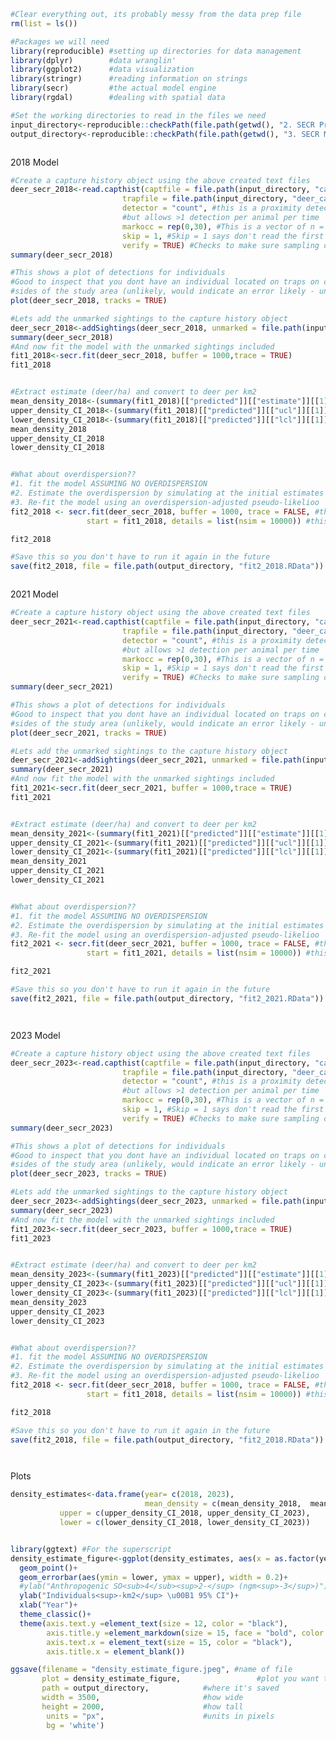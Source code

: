 ```r
#Clear everything out, its probably messy from the data prep file
rm(list = ls())

#Packages we will need
library(reproducible) #setting up directories for data management
library(dplyr)        #data wranglin'
library(ggplot2)      #data visualization
library(stringr)      #reading information on strings
library(secr)         #the actual model engine
library(rgdal)        #dealing with spatial data

#Set the working directories to read in the files we need
input_directory<-reproducible::checkPath(file.path(getwd(), "2. SECR Prep/outputs"), create = TRUE)
output_directory<-reproducible::checkPath(file.path(getwd(), "3. SECR Models/outputs"), create = TRUE)



```


2018 Model
```r
#Create a capture history object using the above created text files
deer_secr_2018<-read.capthist(captfile = file.path(input_directory, "captures_2018.txt"), 
                         trapfile = file.path(input_directory, "deer_cameras_2018.txt"),
                         detector = "count", #this is a proximity detector (records presence at a point without restricting movement)
                         #but allows >1 detection per animal per time
                         markocc = rep(0,30), #This is a vector of n = number of occassions, all zeros indicate no marking done, this is ALL resighting data
                         skip = 1, #Skip = 1 says don't read the first row, which is the headers!
                         verify = TRUE) #Checks to make sure sampling occassions, effort, etc. all match up    
summary(deer_secr_2018)

#This shows a plot of detections for individuals
#Good to inspect that you dont have an individual located on traps on completely different 
#sides of the study area (unlikely, would indicate an error likely - unless the move A LOT)
plot(deer_secr_2018, tracks = TRUE)

#Lets add the unmarked sightings to the capture history object
deer_secr_2018<-addSightings(deer_secr_2018, unmarked = file.path(input_directory, "unmarked_matrix_2018.txt"), skip = 1)
summary(deer_secr_2018)
#And now fit the model with the unmarked sightings included
fit1_2018<-secr.fit(deer_secr_2018, buffer = 1000,trace = TRUE)
fit1_2018


#Extract estimate (deer/ha) and convert to deer per km2
mean_density_2018<-(summary(fit1_2018)[["predicted"]][["estimate"]][[1]]) *100
upper_density_CI_2018<-(summary(fit1_2018)[["predicted"]][["ucl"]][[1]]) *100
lower_density_CI_2018<-(summary(fit1_2018)[["predicted"]][["lcl"]][[1]]) *100
mean_density_2018
upper_density_CI_2018
lower_density_CI_2018


#What about overdispersion??
#1. fit the model ASSUMING NO OVERDISPERSION
#2. Estimate the overdispersion by simulating at the initial estimates
#3. Re-fit the model using an overdispersion-adjusted pseudo-likelioo
fit2_2018 <- secr.fit(deer_secr_2018, buffer = 1000, trace = FALSE, #this lines repeats the model specification from fit1
                 start = fit1_2018, details = list(nsim = 10000)) #this line gives the previous model fit1 as a starting point, calls nsim simulations to estimated overdispersion (c-hat)

fit2_2018

#Save this so you don't have to run it again in the future
save(fit2_2018, file = file.path(output_directory, "fit2_2018.RData"))



```

2021 Model
```r
#Create a capture history object using the above created text files
deer_secr_2021<-read.capthist(captfile = file.path(input_directory, "captures_2021.txt"), 
                         trapfile = file.path(input_directory, "deer_cameras_2021.txt"),
                         detector = "count", #this is a proximity detector (records presence at a point without restricting movement)
                         #but allows >1 detection per animal per time
                         markocc = rep(0,30), #This is a vector of n = number of occassions, all zeros indicate no marking done, this is ALL resighting data
                         skip = 1, #Skip = 1 says don't read the first row, which is the headers!
                         verify = TRUE) #Checks to make sure sampling occassions, effort, etc. all match up    
summary(deer_secr_2021)

#This shows a plot of detections for individuals
#Good to inspect that you dont have an individual located on traps on completely different 
#sides of the study area (unlikely, would indicate an error likely - unless the move A LOT)
plot(deer_secr_2021, tracks = TRUE)

#Lets add the unmarked sightings to the capture history object
deer_secr_2021<-addSightings(deer_secr_2021, unmarked = file.path(input_directory, "unmarked_matrix_2021.txt"), skip = 1)
summary(deer_secr_2021)
#And now fit the model with the unmarked sightings included
fit1_2021<-secr.fit(deer_secr_2021, buffer = 1000,trace = TRUE)
fit1_2021


#Extract estimate (deer/ha) and convert to deer per km2
mean_density_2021<-(summary(fit1_2021)[["predicted"]][["estimate"]][[1]]) *100
upper_density_CI_2021<-(summary(fit1_2021)[["predicted"]][["ucl"]][[1]]) *100
lower_density_CI_2021<-(summary(fit1_2021)[["predicted"]][["lcl"]][[1]]) *100
mean_density_2021
upper_density_CI_2021
lower_density_CI_2021


#What about overdispersion??
#1. fit the model ASSUMING NO OVERDISPERSION
#2. Estimate the overdispersion by simulating at the initial estimates
#3. Re-fit the model using an overdispersion-adjusted pseudo-likelioo
fit2_2021 <- secr.fit(deer_secr_2021, buffer = 1000, trace = FALSE, #this lines repeats the model specification from fit1
                 start = fit1_2021, details = list(nsim = 10000)) #this line gives the previous model fit1 as a starting point, calls nsim simulations to estimated overdispersion (c-hat)

fit2_2021

#Save this so you don't have to run it again in the future
save(fit2_2021, file = file.path(output_directory, "fit2_2021.RData"))




```


2023 Model
```r
#Create a capture history object using the above created text files
deer_secr_2023<-read.capthist(captfile = file.path(input_directory, "captures_2023.txt"), 
                         trapfile = file.path(input_directory, "deer_cameras_2023.txt"),
                         detector = "count", #this is a proximity detector (records presence at a point without restricting movement)
                         #but allows >1 detection per animal per time
                         markocc = rep(0,30), #This is a vector of n = number of occassions, all zeros indicate no marking done, this is ALL resighting data
                         skip = 1, #Skip = 1 says don't read the first row, which is the headers!
                         verify = TRUE) #Checks to make sure sampling occassions, effort, etc. all match up    
summary(deer_secr_2023)

#This shows a plot of detections for individuals
#Good to inspect that you dont have an individual located on traps on completely different 
#sides of the study area (unlikely, would indicate an error likely - unless the move A LOT)
plot(deer_secr_2023, tracks = TRUE)

#Lets add the unmarked sightings to the capture history object
deer_secr_2023<-addSightings(deer_secr_2023, unmarked = file.path(input_directory, "unmarked_matrix_2023.txt"), skip = 1)
summary(deer_secr_2023)
#And now fit the model with the unmarked sightings included
fit1_2023<-secr.fit(deer_secr_2023, buffer = 1000,trace = TRUE)
fit1_2023


#Extract estimate (deer/ha) and convert to deer per km2
mean_density_2023<-(summary(fit1_2023)[["predicted"]][["estimate"]][[1]]) *100
upper_density_CI_2023<-(summary(fit1_2023)[["predicted"]][["ucl"]][[1]]) *100
lower_density_CI_2023<-(summary(fit1_2023)[["predicted"]][["lcl"]][[1]]) *100
mean_density_2023
upper_density_CI_2023
lower_density_CI_2023


#What about overdispersion??
#1. fit the model ASSUMING NO OVERDISPERSION
#2. Estimate the overdispersion by simulating at the initial estimates
#3. Re-fit the model using an overdispersion-adjusted pseudo-likelioo
fit2_2018 <- secr.fit(deer_secr_2018, buffer = 1000, trace = FALSE, #this lines repeats the model specification from fit1
                 start = fit1_2018, details = list(nsim = 10000)) #this line gives the previous model fit1 as a starting point, calls nsim simulations to estimated overdispersion (c-hat)

fit2_2018

#Save this so you don't have to run it again in the future
save(fit2_2018, file = file.path(output_directory, "fit2_2018.RData"))




```

Plots
```r
density_estimates<-data.frame(year= c(2018, 2023),
                              mean_density = c(mean_density_2018,  mean_density_2023),
           upper = c(upper_density_CI_2018, upper_density_CI_2023),
           lower = c(lower_density_CI_2018, lower_density_CI_2023))


library(ggtext) #For the superscript
density_estimate_figure<-ggplot(density_estimates, aes(x = as.factor(year), y = mean_density))+
  geom_point()+
  geom_errorbar(aes(ymin = lower, ymax = upper), width = 0.2)+
  #ylab("Anthropogenic SO<sub>4</sub><sup>2-</sup> (ngm<sup>-3</sup>)")+
  ylab("Individuals<sup>-km2</sup> \u00B1 95% CI")+
  xlab("Year")+
  theme_classic()+
  theme(axis.text.y =element_text(size = 12, color = "black"),
        axis.title.y =element_markdown(size = 15, face = "bold", color = "black"),
        axis.text.x = element_text(size = 15, color = "black"),
        axis.title.x = element_blank())

ggsave(filename = "density_estimate_figure.jpeg", #name of file
       plot = density_estimate_figure,                 #plot you want to save
       path = output_directory,            #where it's saved
       width = 3500,                       #how wide
       height = 2000,                      #how tall
        units = "px",                      #units in pixels
        bg = 'white')   




```